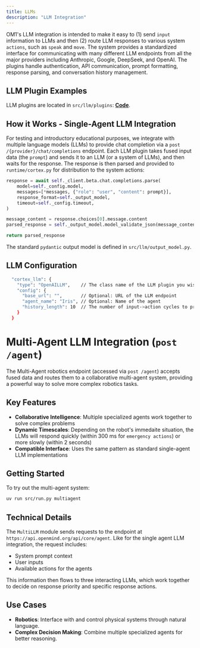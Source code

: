 ```yaml
---
title: LLMs
description: "LLM Integration"
---
```


OM1's LLM integration is intended to make it easy to (1) send `input` information to LLMs and then (2) route LLM responses to various system `actions`, such as `speak` and `move`. The system provides a standardized interface for communicating with many different LLM endpoints from all the major providers including Anthropic, Google, DeepSeek, and OpenAI. The plugins handle authentication, API communication, prompt formatting, response parsing, and conversation history management.

## LLM Plugin Examples

LLM plugins are located in `src/llm/plugins`: [**Code**](https://github.com/OpenmindAGI/OM1/tree/main/src/llm/plugins).

## How it Works - Single-Agent LLM Integration

For testing and introductory educational purposes, we integrate with multiple language models (LLMs) to provide chat completion via a `post /{provider}/chat/completions` endpoint. Each LLM plugin takes fused input data (the `prompt`) and sends it to an LLM (or a system of LLMs), and then waits for the response. The response is then parsed and provided to `runtime/cortex.py` for distribution to the system actions:

```python
response = await self._client.beta.chat.completions.parse(
    model=self._config.model,
    messages=[*messages, {"role": "user", "content": prompt}],
    response_format=self._output_model,
    timeout=self._config.timeout,
)

message_content = response.choices[0].message.content
parsed_response = self._output_model.model_validate_json(message_content)

return parsed_response
```

The standard `pydantic` output model is defined in `src/llm/output_model.py`.

## LLM Configuration

```bash
  "cortex_llm": {
    "type": "OpenAILLM",    // The class name of the LLM plugin you wish to use
    "config": {
      "base_url": "",       // Optional: URL of the LLM endpoint
      "agent_name": "Iris", // Optional: Name of the agent
      "history_length": 10  // The number of input->action cycles to provide to the LLM as historical context 
    }
  }
```

# Multi-Agent LLM Integration (`post /agent`)

The Multi-Agent robotics endpoint (accessed via `post /agent`) accepts fused data and routes them to a collaborative multi-agent system, providing a powerful way to solve more complex robotics tasks.

## Key Features

- **Collaborative Intelligence**: Multiple specialized agents work together to solve complex problems
- **Dynamic Timescales**: Depending on the robot's immedaite situation, the LLMs will respond quickly (within 300 ms for `emergency actions`) or more slowly (within 2 seconds)   
- **Compatible Interface**: Uses the same pattern as standard single-agent LLM implementations

## Getting Started

To try out the multi-agent system:

```bash
uv run src/run.py multiagent
```

## Technical Details

The `MultiLLM` module sends requests to the endpoint at `https://api.openmind.org/api/core/agent`. Like for the single agent LLM integration, the request includes:

- System prompt context
- User inputs
- Available actions for the agents

This information then flows to three interacting LLMs, which work together to decide on response priority and specific response actions.  

## Use Cases

- **Robotics**: Interface with and control physical systems through natural language.
- **Complex Decision Making**: Combine multiple specialized agents for better reasoning.
